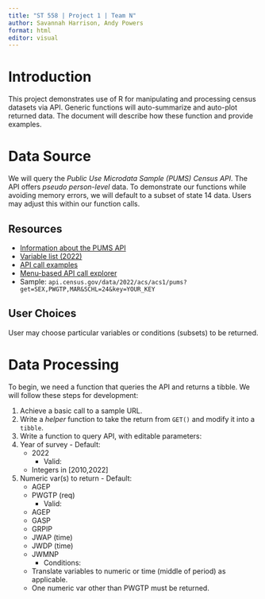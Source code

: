 ```yaml
---
title: "ST 558 | Project 1 | Team N"
author: Savannah Harrison, Andy Powers
format: html
editor: visual
---
```


# Introduction

This project demonstrates use of R for manipulating and processing census datasets via API. Generic functions will auto-summarize and auto-plot returned data. The document will describe how these function and provide examples.

# Data Source

We will query the *Public Use Microdata Sample (PUMS) Census API*. The API offers *pseudo person-level* data. To demonstrate our functions while avoiding memory errors, we will default to a subset of state 14 data. Users may adjust this within our function calls.

## Resources

-   [Information about the PUMS API](https://www.census.gov/data/developers/data-sets/census-microdata-api.html)
-   [Variable list (2022)](https://api.census.gov/data/2022/acs/acs1/pums/variables.html)
-   [API call examples](https://api.census.gov/data/2022/acs/acs1/pums/examples.html)
-   [Menu-based API call explorer](https://data.census.gov/mdat/#/)
-   Sample: `api.census.gov/data/2022/acs/acs1/pums?get=SEX,PWGTP,MAR&SCHL=24&key=YOUR_KEY`

## User Choices

User may choose particular variables or conditions (subsets) to be returned.

# Data Processing

To begin, we need a function that queries the API and returns a tibble. We will follow these steps for development:

1. Achieve a basic call to a sample URL.
2. Write a *helper* function to take the return from `GET()` and modify it into a `tibble`.
3. Write a function to query API, with editable parameters:
  1. Year of survey
    - Default:
      - 2022
    - Valid: 
      - Integers in [2010,2022]
  2. Numeric var(s) to return
    - Default: 
      - AGEP
      - PWGTP (req)
    - Valid: 
      - AGEP
      - GASP
      - GRPIP
      - JWAP (time)
      - JWDP (time)
      - JWMNP
    - Conditions: 
      - Translate variables to numeric or time (middle of period) as applicable.
      - One numeric var other than PWGTP must be returned.
      
